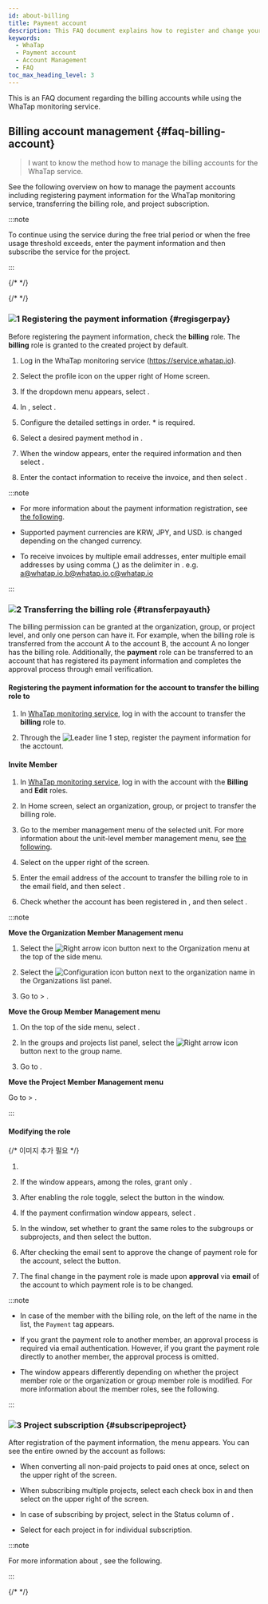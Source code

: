 ```yaml
---
id: about-billing
title: Payment account
description: This FAQ document explains how to register and change your billing account on WhaTap.
keywords:
  - WhaTap
  - Payment account
  - Account Management
  - FAQ
toc_max_heading_level: 3
---
```


This is an FAQ document regarding the billing accounts while using the WhaTap monitoring service.

<div className="faqs">

## Billing account management {#faq-billing-account}

> I want to know the method how to manage the billing accounts for the WhaTap service.

See the following overview on how to manage the payment accounts including registering payment information for the WhaTap monitoring service, transferring the billing role, and project subscription. 

:::note

To continue using the service during the free trial period or when the free usage threshold exceeds, enter the payment information and then subscribe the service for the project. 

:::

</div>

{/* <Steps type="yl"> */}

{/* <Steps> */}

<div className="faq-about-billing">

### ![1](/img/number-01.png) Registering the payment information {#regisgerpay}

Before registering the payment information, check the **billing** role. The **billing** role is granted to the created project by default.

1. Log in the WhaTap monitoring service (https://service.whatap.io). 

2. Select the profile icon on the upper right of Home screen.

3. If the dropdown menu appears, select <Cmdname sid="my_usage" className="uitext" />.

   <ImgLang img='billing-select-my-usage.png' desc='Usage' />

4. In <Cmdname sid="payment_information" className="uitext" />, select <Cmdname sid="register_billing_info" className="uitext" />.

5. Configure the detailed settings in order. <span class="vslow">\*</span> is required.

6. Select a desired payment method in <Cmdname sid="payment_method" className="uitext" />.

7. When the <Cmdname sid="register_billing_info" className="uitext" /> window appears, enter the required information and then select <Cmdname sid="apply" className="uitext" />.

8. Enter the contact information to receive the invoice, and then select <Cmdname sid="save" className="uitext" />.

:::note 

- For more information about the payment information registration, see [the following](/management/billing).

- Supported payment currencies are <UI>KRW</UI>, <UI>JPY</UI>, and <UI>USD</UI>. <Cmdname sid="payment_method" className="uitext" /> is changed depending on the changed currency.

- To receive invoices by multiple email addresses, enter multiple email addresses by using comma (,) as the delimiter in <Cmdname sid="invoice_cc" className="uitext" />. e.g. a@whatap.io,b@whatap.io,c@whatap.io

  <ImgLang img='best-p/about-billing-member-recipient.png' desc='Bill recipient setting' />

:::

### ![2](/img/number-02.png) Transferring the billing role {#transferpayauth}

The billing permission can be granted at the organization, group, or project level, and only one person can have it. For example, when the billing role is transferred from the account A to the account B, the account A no longer has the billing role. Additionally, the **payment** role can be transferred to an account that has registered its payment information and completes the approval process through email verification. 

#### Registering the payment information for the account to transfer the billing role to

1. In [WhaTap monitoring service](https://service.whatap.io), log in with the account to transfer the **billing** role to.

2. Through the ![Leader line 1](/img/number-01.png) step, register the payment information for the acctount.

#### Invite Member

1. In [WhaTap monitoring service](https://service.whatap.io), log in with the account with the **Billing** and **Edit** roles.

2. In Home screen, select an organization, group, or project to transfer the billing role. 

3. Go to the member management menu of the selected unit. For more information about the unit-level member management menu, see [the following](/about-billing#o-member-management). 

4. Select <Cmdname sid="invite_member" className="uitext" /> on the upper right of the screen.

5. Enter the email address of the account to transfer the billing role to in the email field, and then select <Cmdname sid="add" className="uitext" />.

6. Check whether the account has been registered in <Cmdname sid="member_invite_list" className="uitext" replace=" ({length})" />, and then select <Cmdname sid="complete" className="uitext" />.

:::note 

**Move the Organization Member Management menu** <ScrollToLink anchor='o-member-management' />

1. Select the ![Right arrow icon](/img/right-arrow.svg) button next to the Organization menu at the top of the side menu. 

2. Select the ![Configuration icon](/img/ico-setting.svg) button next to the organization name in the Organizations list panel. 

3. Go to <Cmdname sid="side_organizationManagement" className="uitext" /> > <Cmdname sid="side_organizationMembers" className="uitext" />.

**Move the Group Member Management menu** 

1. On the top of the side menu, select <Cmdname sid="BTN07332" className="uitext" />. 

2. In the groups and projects list panel, select the ![Right arrow icon](/img/right-arrow.svg) button next to the group name. 

3. Go to <Cmdname sid="side_groupMember" className="uitext" />.

**Move the Project Member Management menu**

Go to <Cmdname sid="management" className="uitext" /> > <Cmdname sid="project_member" className="uitext" />.

:::

#### Modifying the role

{/* 이미지 추가 필요 */}

<ImgLang img='best-p/about-billing-member-role.png' desc='Edit Role' />

1. <LinkImage img="char-a.svg" desc="Leader line a" /><LinkImage img="ico-edit.svg" desc="Edit icon" />

2. If the <Cmdname sid="edit_member_role" className="uitext" /> window appears, among the roles, grant only <LinkImage img="char-b.svg" desc="Leader line b" /> <Cmdname sid="billing" className="uitext" />.

3. After enabling the <Cmdname sid="billing" className="uitext" /> role toggle, select the <LinkImage img="char-c.svg" desc="지시선 c" /> <Cmdname sid="apply" className="uitext" /> button in the <Cmdname sid="edit_member_role" className="uitext" /> window.

4. If the payment confirmation window appears, select <Cmdname sid="apply" className="uitext" />.

5. In the <Cmdname sid="TTL09415" className="uitext" /> window, set whether to grant the same roles to the subgroups or subprojects, and then select the <Cmdname sid="apply" className="uitext" /> button.

   <ImgLang img='faq/about-billing-member-role-check.png' desc='Modified the payment information' />

6. After checking the email sent to approve the change of payment role for the account, select the <Cmdname sid="apply" className="uitext" /> button.

7. The final change in the payment role is made upon **approval** via **email** of the account to which payment role is to be changed. 

:::note

- In case of the member with the billing role, on the left of the name in the <Cmdname sid="project_member" className="uitext" /> list, the <code class='pay'>Payment</code> tag appears. 

- If you grant the payment role to another member, an approval process is required via email authentication. However, if you grant the payment role directly to another member, the approval process is omitted.

- The <Cmdname sid="edit_member_role" className="uitext" /> window appears differently depending on whether the project member role or the organization or group member role is modified. For more information about the member roles, see <Link to="/project/project-structure#project-auth">the following</Link>.

:::

### ![3](/img/number-03.png) Project subscription {#subscripeproject}

After registration of the payment information, the <Cmdname sid="side_projectSubscription" className="uitext" /> menu appears. You can see the entire <Cmdname sid="project_list" className="uitext" /> owned by the account as follows: 

<ImgLang img='best-p/about-billing-subscription.png' desc='Project Subscription' />

- When converting all non-paid projects to paid ones at once, select <Cmdname sid="BTN06013" className="uitext" /> on the upper right of the screen.

- When subscribing multiple projects, select each check box in <Cmdname sid="project_list" className="uitext" /> and then select <Cmdname sid="BTN06013" className="uitext" /> on the upper right of the screen.

- In case of subscribing by project, select <Cmdname sid="subscribe" className="uitext" /> in the Status column of <Cmdname sid="project_list" className="uitext" />.

- Select <Cmdname sid="subscribe" className="uitext" /> for each project in <Cmdname sid="project_list" className="uitext" /> for individual subscription.

:::note

For more information about <Cmdname sid="side_projectSubscription" className="uitext" />, see <Link to="management/billing#project-subscription">the following</Link>.

:::

{/* </Steps> */}

</div>
